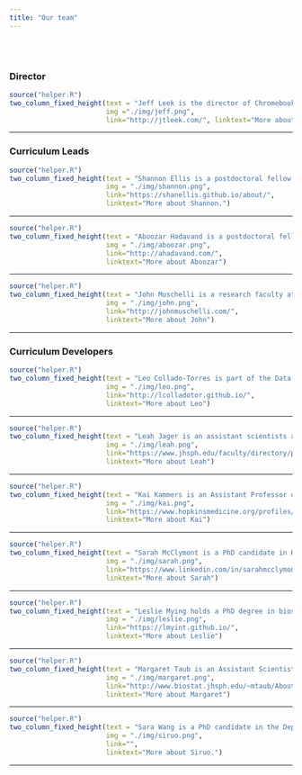 ```yaml
---
title: "Our team"
---
```



</br></br>

### __Director__

```r
source("helper.R")
two_column_fixed_height(text = "Jeff Leek is the director of Chromebook Data Science. He has taught millions of people data science online through massive online open courses. He is also an associate professor at Johns Hopkins Bloomberg School of Public Health and co-director of the Johns Hopkins Data Science Lab. ",
                        img ="./img/jeff.png",
                        link="http://jtleek.com/", linktext="More about Jeff")
```

-----


### __Curriculum Leads__

```r
source("helper.R")
two_column_fixed_height(text = "Shannon Ellis is a postdoctoral fellow in the biostatistics department at the Johns Hopkins Bloomberg School of Public Health who is working on machine learning for predicting phenotypes like tissue, sex, and age from gene expression data. ",
                        img = "./img/shannon.png",
                        link="https://shanellis.github.io/about/",
                        linktext="More about Shannon.")
```

-------

```r
source("helper.R")
two_column_fixed_height(text = "Aboozar Hadavand is a postdoctoral fellow at Johns Hopkins Bloomberg School of Public Health. His current research involves analyzing MOOC data. ",
                        img = "./img/aboozar.png",
                        link="http://ahadavand.com/",
                        linktext="More about Aboozar")
```

-----

```r
source("helper.R")
two_column_fixed_height(text = "John Muschelli is a research faculty at Johns Hopkins Bloomberg School of Public Health. He has created over 30 packages for data analysis and works in statistical data analysis of neuroimaging data. ",
                        img = "./img/john.png",
                        link="http://johnmuschelli.com/",
                        linktext="More about John")
```

-----


### __Curriculum Developers__

```r
source("helper.R")
two_column_fixed_height(text = "Leo Collado-Torres is part of the Data Science team at the Lieber Institute for Brain Development whose goals include better understanding and characterizing genomics signatures in the human brain. ",
                        img = "./img/leo.png",
                        link="http://lcolladotor.github.io/",
                        linktext="More about Leo")
```

------

```r
source("helper.R")
two_column_fixed_height(text = "Leah Jager is an assistant scientists and lecturers at the Department of Biostatistics at Johns Hopkins Bloomberg School of Public Health. She teaches biostatistics, data analysis, and statistical methods in public health ",
                        img = "./img/leah.png",
                        link="https://www.jhsph.edu/faculty/directory/profile/2909/leah-r-jager",
                        linktext="More about Leah")
```

-----

```r
source("helper.R")
two_column_fixed_height(text = "Kai Kammers is an Assistant Professor of Oncology at Johns Hopkins University School of Medicine. His current research focuses on developing new statistical methods and software tools for the integrative analysis of high-throughput genomic data, including sequencing and proteomic data. ",
                        img = "./img/kai.png",
                        link="https://www.hopkinsmedicine.org/profiles/results/directory/profile/10003673/kai-kammers",
                        linktext="More about Kai")
```

-----

```r
source("helper.R")
two_column_fixed_height(text = "Sarah McClymont is a PhD candidate in Human Genetics at Johns Hopkins University School of Medicine. Her research involves identifying and characterizing regulatory regions of DNA in dopaminergic neurons to elucidate the role of regulatory variation in neurodegenerative and neuropsychiatric diseases, like Parkinson Disease and schizophrenia. ",
                        img = "./img/sarah.png",
                        link="https://www.linkedin.com/in/sarahmcclymont/",
                        linktext="More about Sarah")
```

------

```r
source("helper.R")
two_column_fixed_height(text = "Leslie Mying holds a PhD degree in biostatistics at the Johns Hopkins Bloomberg School of Public Health. Her research is on statistical methodology for high-throughput biology and evidence-based data analysis. ",
                        img = "./img/leslie.png",
                        link="https://lmyint.github.io/",
                        linktext="More about Leslie")
```

-------

```r
source("helper.R")
two_column_fixed_height(text = "Margaret Taub is an Assistant Scientist in the Department of Biostatistics at Johns Hopkins University. She works on methods development in statistical genetics and on analysis problems for high-throughput genomics data, including methylation array data and re-sequencing data. ",
                        img = "./img/margaret.png",
                        link="http://www.biostat.jhsph.edu/~mtaub/About.html",
                        linktext="More about Margaret")
```

------

```r
source("helper.R")
two_column_fixed_height(text = "Sara Wang is a PhD candidate in the Department of Biostatistics at Johns Hopkins University. ",
                        img = "./img/siruo.png",
                        link="",
                        linktext="More about Siruo.")
```

-------



